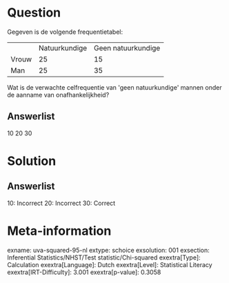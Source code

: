 Question
========

Gegeven is de volgende frequentietabel:

  ------- --------------- --------------------
          Natuurkundige   Geen natuurkundige
  Vrouw   25              15
  Man     25              35
  ------- --------------- --------------------

Wat is de verwachte celfrequentie van \'geen natuurkundige\' mannen
onder de aanname van onafhankelijkheid?

Answerlist
----------

10
20
30

Solution
========

Answerlist
----------

10: Incorrect
20: Incorrect
30: Correct

Meta-information
================
exname: uva-squared-95-nl
extype: schoice
exsolution: 001
exsection: Inferential Statistics/NHST/Test statistic/Chi-squared
exextra[Type]: Calculation
exextra[Language]: Dutch
exextra[Level]: Statistical Literacy
exextra[IRT-Difficulty]: 3.001
exextra[p-value]: 0.3058
